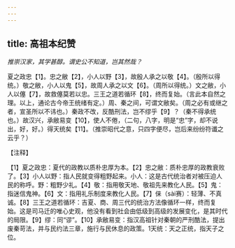 ```yaml
---
---
---
```

title: 高祖本纪赞
---



*推崇汉家，其学甚醇。谓史公不知道，岂其然哉？*

夏之政忠【1】。忠之敝【2】，小人以野【3】，故殷人承之以敬【4】。（殷所以得统。）敬之敝，小人以鬼【5】，故周人承之以文【6】。（周所以得统。）文之敝，小人以僿【7】，故救僿莫若以忠。三王之道若循环【8】，终而复始。（言此本自然之理。以上，通论古今帝王统绪有定。）周、秦之间，可谓文敝矣。（周之必有或继之者，宣圣所以不讳也。）秦政不改，反酷刑法，岂不缪乎【9】？（秦不得承统也。）故汉兴，承敝易变【10】，使人不倦，（二句，八字，明是“忠”字，却不说出，好，好。）得天统矣【11】。（推崇昭代之意，只四字便尽，岂后来纷纷符谶之云乎？）

【注释】

【1】夏之政忠：夏代的政教以质朴忠厚为本。【2】忠之敝：质朴忠厚的政教衰败了。【3】小人以野：指人民就变得粗野起来。小人：这是古代统治者对被压迫人民的称呼。野：粗野少礼。【4】敬：指用敬天地、敬祖先来教化人民。【5】鬼：指迷信鬼神。【6】文：指用礼乐制度来教化人民。【7】俫（sài赛）：轻薄、不真诚。【8】三王之道若循环：吉夏、商、周三代的统治方法像循环一样，终而复始。这是司马迁的唯心史观，他没有看到社会由低级到高级的发展变化，是其时代的局限。【9】缪：同“谬”。【10】承敝易变：指汉高祖针对秦朝的严刑酷法，提出废秦苛法，并与民约法三章，施行与民休息的政策。1天统：天之正统，指天子之位。